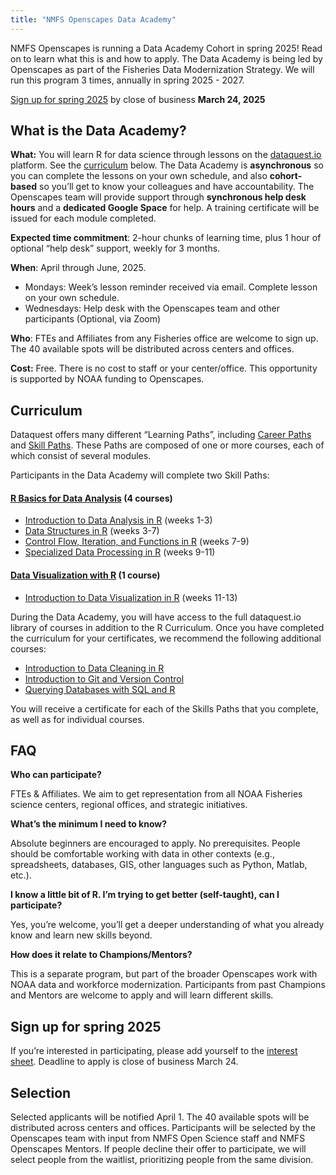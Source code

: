 ```yaml
---
title: "NMFS Openscapes Data Academy"
---
```


NMFS Openscapes is running a Data Academy Cohort in spring 2025! Read on to learn what this is and how to apply. The Data Academy is being led by Openscapes as part of the Fisheries Data Modernization Strategy. We will run this program 3 times, annually in spring 2025 - 2027.

[Sign up for spring 2025] by close of business **March 24, 2025** <!--- ⬢ Sample email to share announcement **\[LINK\]** --->

## What is the Data Academy?

**What:** You will learn R for data science through lessons on the [dataquest.io](http://dataquest.io) platform. See the [curriculum] below. The Data Academy is **asynchronous** so you can complete the lessons on your own schedule, and also **cohort-based** so you’ll get to know your colleagues and have accountability. The Openscapes team will provide support through **synchronous help desk hours** and a **dedicated Google Space** for help. A training certificate will be issued for each module completed.

**Expected time commitment**: 2-hour chunks of learning time, plus 1 hour of optional "help desk" support, weekly for 3 months.

**When**: April through June, 2025.

-   Mondays: Week’s lesson reminder received via email. Complete lesson on your own schedule.
-   Wednesdays: Help desk with the Openscapes team and other participants (Optional, via Zoom)

**Who**: FTEs and Affiliates from any Fisheries office are welcome to sign up. The 40 available spots will be distributed across centers and offices.

**Cost:** Free. There is no cost to staff or your center/office. This opportunity is supported by NOAA funding to Openscapes.

## Curriculum

Dataquest offers many different "Learning Paths", including [Career Paths](https://www.dataquest.io/data-science-courses/career-paths/) and [Skill Paths](https://www.dataquest.io/data-science-courses/career-paths/). These Paths are composed of one or more courses, each of which consist of several modules.

Participants in the Data Academy will complete two Skill Paths:

#### [R Basics for Data Analysis](https://www.dataquest.io/path/r-basics-for-data-analysis/) (4 courses)

-   [Introduction to Data Analysis in R](https://www.dataquest.io/course/intro-to-r-rewrite/) (weeks 1-3)
-   [Data Structures in R](https://www.dataquest.io/course/datastructure-in-r-rewrite/) (weeks 3-7)
-   [Control Flow, Iteration, and Functions in R](https://www.dataquest.io/course/intermediate-r/) (weeks 7-9)
-   [Specialized Data Processing in R](https://www.dataquest.io/course/intermediate-r-part-two/) (weeks 9-11)

#### [Data Visualization with R](https://www.dataquest.io/path/data-visualization-with-r/) (1 course)

-   [Introduction to Data Visualization in R](https://www.dataquest.io/course/r-data-viz/) (weeks 11-13)

During the Data Academy, you will have access to the full dataquest.io library of courses in addition to the R Curriculum. Once you have completed the curriculum for your certificates, we recommend the following additional courses:

-   [Introduction to Data Cleaning in R](https://www.dataquest.io/course/r-data-viz-2/)
-   [Introduction to Git and Version Control](https://www.dataquest.io/course/git-and-vcs/)
-   [Querying Databases with SQL and R](https://www.dataquest.io/course/querying-databases-with-r/)

You will receive a certificate for each of the Skills Paths that you complete, as well as for individual courses.

## FAQ

**Who can participate?**

FTEs & Affiliates. We aim to get representation from all NOAA Fisheries science centers, regional offices, and strategic initiatives.

**What’s the minimum I need to know?**

Absolute beginners are encouraged to apply. No prerequisites. People should be comfortable working with data in other contexts (e.g., spreadsheets, databases, GIS, other languages such as Python, Matlab, etc.).

**I know a little bit of R. I’m trying to get better (self-taught), can I participate?**

Yes, you’re welcome, you’ll get a deeper understanding of what you already know and learn new skills beyond.

**How does it relate to Champions/Mentors?**

This is a separate program, but part of the broader Openscapes work with NOAA data and workforce modernization. Participants from past Champions and Mentors are welcome to apply and will learn different skills.

## Sign up for spring 2025

If you’re interested in participating, please add yourself to the [interest sheet](https://docs.google.com/spreadsheets/d/1Kzl6akKd030oz-qPzBrikVbHyrjOLR7EgG5emSDkq9Q/edit?usp=drive_link). Deadline to apply is close of business March 24.

## Selection

Selected applicants will be notified April 1. The 40 available spots will be distributed across centers and offices. Participants will be selected by the Openscapes team with input from NMFS Open Science staff and NMFS Openscapes Mentors. If people decline their offer to participate, we will select people from the waitlist, prioritizing people from the same division.

